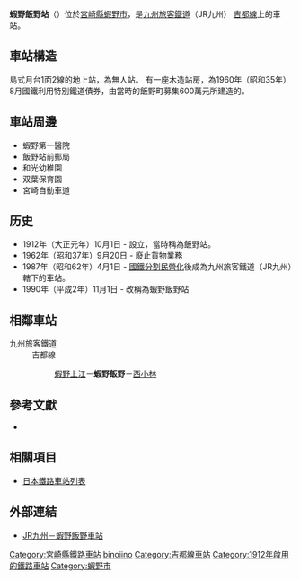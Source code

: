 {{noteTA
|T=zh-tw:蝦野飯野車站;zh-hk:蝦野飯野站;zh-cn:虾野饭野站;
|1=zh-tw:蝦野飯野車站;zh-hk:蝦野飯野站;zh-cn:虾野饭野站;}}
{{日本車站資訊
|公司色 = red
|文字色 = 
|站名 = 蝦野飯野站
|圖片 = 
|pxl = 
|圖片說明 = 
|日文原名 = えびの飯野
|平假名 = えびのいいの
|羅馬拼音 =  Ebino-Iino
|副站名 = 
|所屬公司 = [[九州旅客鐵道|九州旅客鐵道]]（JR九州）
|所屬路線 = [[吉都線|吉都線]]
|前一站 = [[蝦野上江站|蝦野上江]]
|前一站距離 = 2.0
|後一站距離 = 5.6
|後一站 =  [[西小林站|西小林]]
|距離 = 15.0
|起點站 = [[吉松站|吉松]]
|電報略號 = イイ
|車站編號 = 
|停站路線數 = 
|所在地 = [[宮崎縣|宮崎縣]][[蝦野市|蝦野市]]大字原田
|車站構造 = 地面站
|月台配置 = 1面2線
|啟用年月日 = 1912年10月1日
|廢站年月日 = 
|乘客人數 = 
|上下車人次 = 272
|統計年度 = 2006
|轉車 = 
|備註 = 
|全寬備註 = 
}}
'''蝦野飯野站'''（{{jpn|j=えびの飯野駅|kyu=|hg=えびのいいのえき|hgt=|rm=Ebino-Iino eki|f=y}}）位於[[宮崎縣|宮崎縣]][[蝦野市|蝦野市]]，是[[九州旅客鐵道|九州旅客鐵道]]（JR九州）
[[吉都線|吉都線]]上的車站。

== 車站構造 ==
島式月台1面2線的地上站，為無人站。
有一座木造站房，為1960年（昭和35年）8月國鐵利用特別鐵道債券，由當時的飯野町募集600萬元所建造的。

== 車站周邊 ==

* 蝦野第一醫院
* 飯野站前郵局
* 和光幼稚園
* 双葉保育園
* 宮崎自動車道

== 历史 ==
* 1912年（大正元年）10月1日 - 設立，當時稱為飯野站。
* 1962年（昭和37年）9月20日 - 廢止貨物業務
* 1987年（昭和62年）4月1日 - [[國鐵分割民營化|國鐵分割民營化]]後成為九州旅客鐵道（JR九州）轄下的車站。
* 1990年（平成2年）11月1日 - 改稱為蝦野飯野站

== 相鄰車站 ==
; 九州旅客鐵道
: 吉都線
:: [[蝦野上江站|蝦野上江]]－'''蝦野飯野'''－[[西小林站|西小林]]

==參考文獻==
*{{cite book
  | author = 今尾惠介
  | title = {{lang|ja|日本鉄道旅行地図帳 12号・九州}}
  | publisher = 新潮社
  | series = {{lang|ja|日本鉄道旅行地図帳}}
  | year = 2008
  | isbn = 978-4-10-790030-2
}}

==相關項目==
* [[日本鐵路車站列表|日本鐵路車站列表]]

==外部連結==
* [http://www.jrkyushu.co.jp/railway/station/1191449_1601.html JR九州－蝦野飯野車站] {{Wayback|url=http://www.jrkyushu.co.jp/railway/station/1191449_1601.html |date=20200721203617 }}{{ja}}

{{吉都線}}
{{DEFAULTSORT:Ebino-iino}}
[[Category:宮崎縣鐵路車站|Category:宮崎縣鐵路車站]]
[[Category:日本鐵路車站_E|binoiino]]
[[Category:吉都線車站|Category:吉都線車站]]
[[Category:1912年啟用的鐵路車站|Category:1912年啟用的鐵路車站]]
[[Category:蝦野市|Category:蝦野市]]